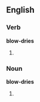 ==English==

===Verb===
'''blow-dries'''

# {{third-person singular of|[[blow-dry]]}}

===Noun===
'''blow-dries'''

# {{plural of|[[blow-dry]]}}